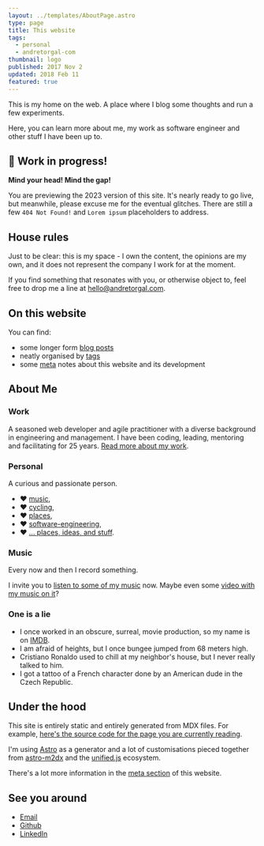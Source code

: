 ```yaml
---
layout: ../templates/AboutPage.astro
type: page
title: This website
tags:
  - personal
  - andretorgal-com
thumbnail: logo
published: 2017 Nov 2
updated: 2018 Feb 11
featured: true
---
```


<Abstract>

This is my home on the web. A place where I blog some thoughts and run a few
experiments.

Here, you can learn more about me, my work as software engineer and other stuff I
have been up to.

</Abstract>

<Note type="construction">

## :construction: Work in progress!

**Mind your head! Mind the gap!**

You are previewing the 2023 version of this site. It's nearly ready to go live, but meanwhile, please excuse me for the eventual glitches. There are still a few `404 Not Found!` and `Lorem ipsum` placeholders to address.

</Note>

## House rules

Just to be clear: this is my space - I own the content, the opinions are my own, and it does not represent the company I work for at the moment.

If you find something that resonates with you, or otherwise object to, feel free to drop me a line at [hello@andretorgal.com](mailto:hello@andretorgal.com).

## On this website

You can find:

- some longer form [blog posts](/posts)
- neatly organised by [tags](/tags)
- some [meta](/meta) notes about this website and its development

## About Me

### Work

A seasoned web developer and agile practitioner with a diverse background in engineering and management. I have been coding, leading, mentoring and facilitating for 25 years. [Read more about my work](/about/work).

### Personal

A curious and passionate person.

- :heart: [music](/tags/music),
- :heart: [cycling](/tags/cycling),
- :heart: [places](/tags/place),
- :heart: [software-engineering](/tags/software-engineering),
- :heart: [... places, ideas, and stuff](/tags/personal).

### Music

Every now and then I record something.

I invite you to [listen to some of my music](/about/music) now. Maybe even some [video with my music on it](https://www.youtube.com/channel/UC4YAgk0hQbLe78EV0njtKIA)?

### One is a lie

- I once worked in an obscure, surreal, movie production, so my name is on [IMDB](https://imdb.com).
- I am afraid of heights, but I once bungee jumped from 68 meters high.
- Cristiano Ronaldo used to chill at my neighbor's house, but I never really talked to him.
- I got a tattoo of a French character done by an American dude in the Czech Republic.

## Under the hood

This site is entirely static and entirely generated from MDX files. For example, [here's the source code for the page you are currently reading](https://github.com/andrezero/andretorgal-site/blob/master/src/pages/about.mdx).

I'm using [Astro](/posts/2023-01/building-my-website-with-astro-mdx-preact.md) as a generator and a lot of customisations pieced together from [astro-m2dx](https://astro-m2dx.netlify.app/) and the [unified.js](https://unifiedjs.com/) ecosystem.

There's a lot more information in the [meta section](/meta) of this website.

## See you around

- [Email](mailto:hello@andretorgal.com)
- [Github](https://github.com/andrezero)
- [LinkedIn](https://linkedin.com/in/andretorgal)
